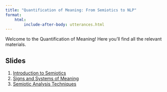 ```yaml
---
title: "Quantification of Meaning: From Semiotics to NLP"
format:  
    html:    
        include-after-body: utterances.html
---
```


Welcome to the Quantification of Meaning! Here you’ll find all the relevant materials. 

## Slides

  1. [Introduction to Semiotics](introduction-to-semiotics.qmd)
  2. [Signs and Systems of Meaning](signs-and-systems-of-meaning.qmd)
  3. [Semiotic Analysis Techniques](semiotic-analysis-techniques.qmd)